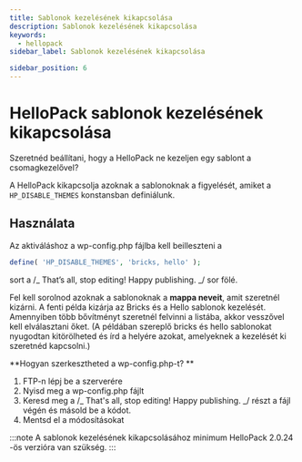 ```yaml
---
title: Sablonok kezelésének kikapcsolása
description: Sablonok kezelésének kikapcsolása
keywords:
  - hellopack
sidebar_label: Sablonok kezelésének kikapcsolása

sidebar_position: 6
---
```



# <FontAwesomeIcon icon="fa-duotone fa-tags text-primary" /> HelloPack sablonok kezelésének kikapcsolása

Szeretnéd beállítani, hogy a HelloPack ne kezeljen egy sablont a csomagkezelővel?

A HelloPack kikapcsolja azoknak a sablonoknak a figyelését, amiket a `HP_DISABLE_THEMES` konstansban definiálunk.

## Használata

Az aktiváláshoz a wp-config.php fájlba kell beilleszteni a

```php title="wp-config.php"
define( 'HP_DISABLE_THEMES', 'bricks, hello' );
```

sort a /_ That’s all, stop editing! Happy publishing. _/ sor fölé.

Fel kell sorolnod azoknak a sablonoknak a **mappa neveit**, amit szeretnél kizárni. A fenti példa kizárja az Bricks és a Hello sablonok kezelését. Amennyiben több bővítményt szeretnél felvinni a listába, akkor vesszővel kell elválasztani őket. (A példában szereplő bricks és hello sablonokat nyugodtan kitörölheted és írd a helyére azokat, amelyeknek a kezelését ki szeretnéd kapcsolni.)

**Hogyan szerkesztheted a wp-config.php-t?
**

1. FTP-n lépj be a szerverére
2. Nyisd meg a wp-config.php fájlt
3. Keresd meg a /_ That's all, stop editing! Happy publishing. _/ részt a fájl végén és másold be a kódot.
4. Mentsd el a módosításokat

:::note
A sablonok kezelésének kikapcsolásához minimum HelloPack 2.0.24 -ös verzióra van szükség.
:::
